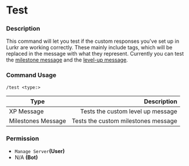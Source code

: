 # Test

### Description

This command will let you test if the custom responses you've set up in Lurkr are working correctly. These mainly include tags, which will be replaced in the message with what they represent. Currently you can test the [milestone message](/bot/guides#automatically-controlled-member-milestones#setting-the-milestones-message) and the [level-up message](/bot/guides#setting-up-server-xp-leveling#customizing-the-level-up-message).

### Command Usage

```
/test <type:>
```

| Type               |                         Description |
| ------------------ | ----------------------------------: |
| XP Message         |   Tests the custom level up message |
| Milestones Message | Tests the custom milestones message |

### **Permission**

* `Manage Server`**(User)**
* N/A **(Bot)**
